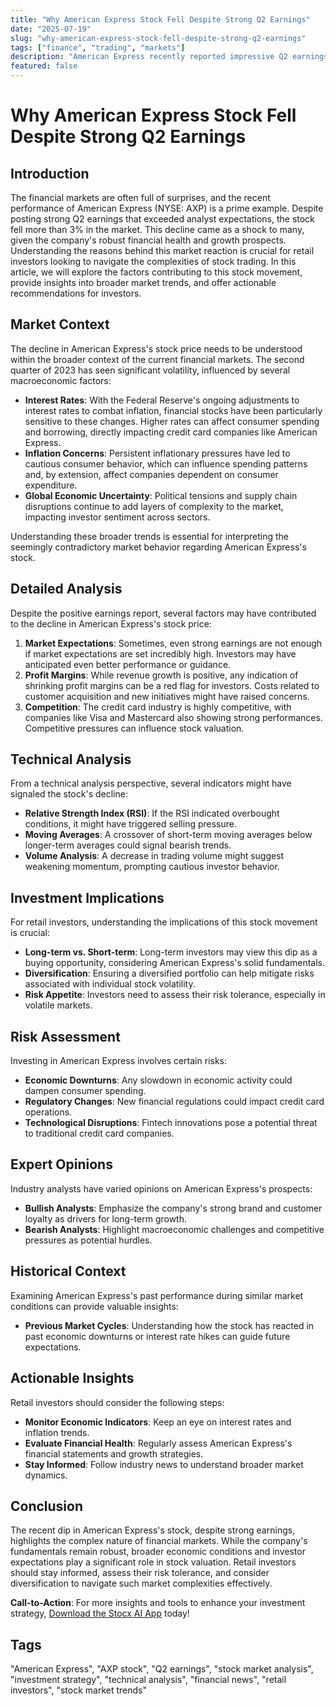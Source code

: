 ```yaml
---
title: "Why American Express Stock Fell Despite Strong Q2 Earnings"
date: "2025-07-19"
slug: "why-american-express-stock-fell-despite-strong-q2-earnings"
tags: ["finance", "trading", "markets"]
description: "American Express recently reported impressive Q2 earnings, surpassing analyst expectations and showcasing strong financial performance. However, the stock took a surprising dip of over 3% in the market, leaving investors puzzled. This decline, despite the positive earnings report, underscores deeper investor concerns that go beyond immediate financial results. This article explores the potential reasons behind this paradoxical market reaction, delves into broader market conditions, and provides actionable insights for retail investors. We will examine the company's strategic positioning, analyze current market trends, and assess the potential risks and opportunities that lie ahead for American Express. Additionally, we will review expert opinions and historical contexts to offer a comprehensive understanding of the situation, equipping investors with the knowledge needed to make informed decisions."
featured: false
---
```


# Why American Express Stock Fell Despite Strong Q2 Earnings

## Introduction
The financial markets are often full of surprises, and the recent performance of American Express (NYSE: AXP) is a prime example. Despite posting strong Q2 earnings that exceeded analyst expectations, the stock fell more than 3% in the market. This decline came as a shock to many, given the company's robust financial health and growth prospects. Understanding the reasons behind this market reaction is crucial for retail investors looking to navigate the complexities of stock trading. In this article, we will explore the factors contributing to this stock movement, provide insights into broader market trends, and offer actionable recommendations for investors.

## Market Context
The decline in American Express's stock price needs to be understood within the broader context of the current financial markets. The second quarter of 2023 has seen significant volatility, influenced by several macroeconomic factors:

- **Interest Rates**: With the Federal Reserve's ongoing adjustments to interest rates to combat inflation, financial stocks have been particularly sensitive to these changes. Higher rates can affect consumer spending and borrowing, directly impacting credit card companies like American Express.
- **Inflation Concerns**: Persistent inflationary pressures have led to cautious consumer behavior, which can influence spending patterns and, by extension, affect companies dependent on consumer expenditure.
- **Global Economic Uncertainty**: Political tensions and supply chain disruptions continue to add layers of complexity to the market, impacting investor sentiment across sectors.

Understanding these broader trends is essential for interpreting the seemingly contradictory market behavior regarding American Express's stock.

## Detailed Analysis
Despite the positive earnings report, several factors may have contributed to the decline in American Express's stock price:

1. **Market Expectations**: Sometimes, even strong earnings are not enough if market expectations are set incredibly high. Investors may have anticipated even better performance or guidance.
2. **Profit Margins**: While revenue growth is positive, any indication of shrinking profit margins can be a red flag for investors. Costs related to customer acquisition and new initiatives might have raised concerns.
3. **Competition**: The credit card industry is highly competitive, with companies like Visa and Mastercard also showing strong performances. Competitive pressures can influence stock valuation.

## Technical Analysis
From a technical analysis perspective, several indicators might have signaled the stock's decline:

- **Relative Strength Index (RSI)**: If the RSI indicated overbought conditions, it might have triggered selling pressure.
- **Moving Averages**: A crossover of short-term moving averages below longer-term averages could signal bearish trends.
- **Volume Analysis**: A decrease in trading volume might suggest weakening momentum, prompting cautious investor behavior.

## Investment Implications
For retail investors, understanding the implications of this stock movement is crucial:

- **Long-term vs. Short-term**: Long-term investors may view this dip as a buying opportunity, considering American Express's solid fundamentals.
- **Diversification**: Ensuring a diversified portfolio can help mitigate risks associated with individual stock volatility.
- **Risk Appetite**: Investors need to assess their risk tolerance, especially in volatile markets.

## Risk Assessment
Investing in American Express involves certain risks:

- **Economic Downturns**: Any slowdown in economic activity could dampen consumer spending.
- **Regulatory Changes**: New financial regulations could impact credit card operations.
- **Technological Disruptions**: Fintech innovations pose a potential threat to traditional credit card companies.

## Expert Opinions
Industry analysts have varied opinions on American Express's prospects:

- **Bullish Analysts**: Emphasize the company's strong brand and customer loyalty as drivers for long-term growth.
- **Bearish Analysts**: Highlight macroeconomic challenges and competitive pressures as potential hurdles.

## Historical Context
Examining American Express's past performance during similar market conditions can provide valuable insights:

- **Previous Market Cycles**: Understanding how the stock has reacted in past economic downturns or interest rate hikes can guide future expectations.

## Actionable Insights
Retail investors should consider the following steps:

- **Monitor Economic Indicators**: Keep an eye on interest rates and inflation trends.
- **Evaluate Financial Health**: Regularly assess American Express's financial statements and growth strategies.
- **Stay Informed**: Follow industry news to understand broader market dynamics.

## Conclusion
The recent dip in American Express's stock, despite strong earnings, highlights the complex nature of financial markets. While the company's fundamentals remain robust, broader economic conditions and investor expectations play a significant role in stock valuation. Retail investors should stay informed, assess their risk tolerance, and consider diversification to navigate such market complexities effectively.

**Call-to-Action**: For more insights and tools to enhance your investment strategy, [Download the Stocx AI App](https://stocx.co) today!

## Tags
"American Express", "AXP stock", "Q2 earnings", "stock market analysis", "investment strategy", "technical analysis", "financial news", "retail investors", "stock market trends"